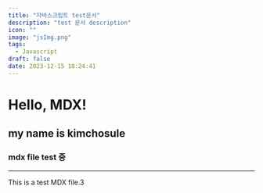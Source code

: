 ```yaml
---
title: "자바스크립트 test문서"
description: "test 문서 description"
icon: ""
image: "jsImg.png"
tags:
  - Javascript
draft: false
date: 2023-12-15 18:24:41
---
```

# Hello, MDX!
## my name is kimchosule
### mdx file test 중 
----------------------
This is a test MDX file.3